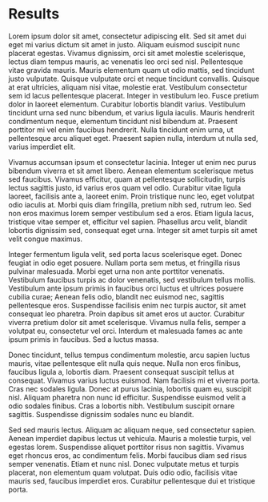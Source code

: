 # Results



Lorem ipsum dolor sit amet, consectetur adipiscing elit. Sed sit amet dui eget mi varius dictum sit amet in justo. Aliquam euismod suscipit nunc placerat egestas. Vivamus dignissim, orci sit amet molestie scelerisque, lectus diam tempus mauris, ac venenatis leo orci sed nisl. Pellentesque vitae gravida mauris. Mauris elementum quam ut odio mattis, sed tincidunt justo vulputate. Quisque vulputate orci et neque tincidunt convallis. Quisque at erat ultricies, aliquam nisi vitae, molestie erat. Vestibulum consectetur sem id lacus pellentesque placerat. Integer in vestibulum leo. Fusce pretium dolor in laoreet elementum. Curabitur lobortis blandit varius. Vestibulum tincidunt urna sed nunc bibendum, et varius ligula iaculis. Mauris hendrerit condimentum neque, elementum tincidunt nisl bibendum at. Praesent porttitor mi vel enim faucibus hendrerit. Nulla tincidunt enim urna, ut pellentesque arcu aliquet eget. Praesent sapien nulla, interdum ut nulla sed, varius imperdiet elit.

Vivamus accumsan ipsum et consectetur lacinia. Integer ut enim nec purus bibendum viverra et sit amet libero. Aenean elementum scelerisque metus sed faucibus. Vivamus efficitur, quam at pellentesque sollicitudin, turpis lectus sagittis justo, id varius eros quam vel odio. Curabitur vitae ligula laoreet, facilisis ante a, laoreet enim. Proin tristique nunc leo, eget volutpat odio iaculis at. Morbi quis diam fringilla, pretium nibh sed, rutrum leo. Sed non eros maximus lorem semper vestibulum sed a eros. Etiam ligula lacus, tristique vitae semper et, efficitur vel sapien. Phasellus arcu velit, blandit lobortis dignissim sed, consequat eget urna. Integer sit amet turpis sit amet velit congue maximus.

Integer fermentum ligula velit, sed porta lacus scelerisque eget. Donec feugiat in odio eget posuere. Nullam porta sem metus, et fringilla risus pulvinar malesuada. Morbi eget urna non ante porttitor venenatis. Vestibulum faucibus turpis ac dolor venenatis, sed vestibulum tellus mollis. Vestibulum ante ipsum primis in faucibus orci luctus et ultrices posuere cubilia curae; Aenean felis odio, blandit nec euismod nec, sagittis pellentesque eros. Suspendisse facilisis enim nec turpis auctor, sit amet consequat leo pharetra. Proin dapibus sit amet eros ut auctor. Curabitur viverra pretium dolor sit amet scelerisque. Vivamus nulla felis, semper a volutpat eu, consectetur vel orci. Interdum et malesuada fames ac ante ipsum primis in faucibus. Sed a luctus massa.

Donec tincidunt, tellus tempus condimentum molestie, arcu sapien luctus mauris, vitae pellentesque elit nulla quis neque. Nulla non eros finibus, faucibus ligula a, lobortis diam. Praesent consequat suscipit tellus at consequat. Vivamus varius luctus euismod. Nam facilisis mi et viverra porta. Cras nec sodales ligula. Donec at purus lacinia, lobortis quam eu, suscipit nisl. Aliquam pharetra non nunc id efficitur. Suspendisse euismod velit a odio sodales finibus. Cras a lobortis nibh. Vestibulum suscipit ornare sagittis. Suspendisse dignissim sodales nunc eu blandit.

Sed sed mauris lectus. Aliquam ac aliquam neque, sed consectetur sapien. Aenean imperdiet dapibus lectus ut vehicula. Mauris a molestie turpis, vel egestas lorem. Suspendisse aliquet porttitor risus non sagittis. Vivamus eget rhoncus eros, ac condimentum felis. Morbi faucibus diam sed risus semper venenatis. Etiam et nunc nisl. Donec vulputate metus et turpis placerat, non elementum quam volutpat. Duis odio odio, facilisis vitae mauris sed, faucibus imperdiet eros. Curabitur pellentesque dui et tristique porta. 
